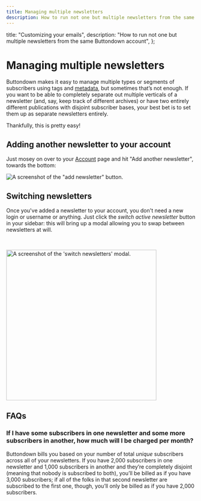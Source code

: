 ```yaml
---
title: Managing multiple newsletters
description: How to run not one but multiple newsletters from the same Buttondown account
---
```



  title: "Customizing your emails",
  description:
    "How to run not one but multiple newsletters from the same Buttondown account",
};

# Managing multiple newsletters

<BFPNotice />

Buttondown makes it easy to manage multiple types or segments of subscribers using tags and [metadata](/advanced-features/metadata), but sometimes that’s not enough. If you want to be able to completely separate out multiple verticals of a newsletter (and, say, keep track of different archives) or have two entirely different publications with disjoint subscriber bases, your best bet is to set them up as separate newsletters entirely.

Thankfully, this is pretty easy!

## Adding another newsletter to your account

Just mosey on over to your [Account](https://buttondown.email/account) page and hit "Add another newsletter", towards the bottom:

![A screenshot of the "add newsletter" button.](/images/add-newsletter.png)

## Switching newsletters

Once you've added a newsletter to your account, you don't need a new login or username or anything. Just click the _switch active newsletter_ button in your sidebar: this will bring up
a modal allowing you to swap between newsletters at will.

<br />

<img
  src="/images/switch-newsletters.png"
  alt="A screenshot of the 'switch newsletters' modal."
  width="400"
/>

## FAQs

### If I have some subscribers in one newsletter and some more subscribers in another, how much will I be charged per month?

Buttondown bills you based on your number of total _unique_ subscribers across all of your newsletters. If you have 2,000 subscribers in one newsletter and 1,000 subscribers in another and they’re completely disjoint (meaning that nobody is subscribed to both), you’ll be billed as if you have 3,000 subscribers; if all of the folks in that second newsletter are subscribed to the first one, though, you’ll only be billed as if you have 2,000 subscribers.
